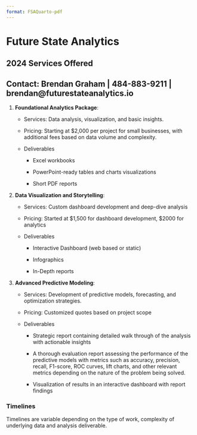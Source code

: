 ```yaml
---
format: FSAQuarto-pdf
---
```


# Future State Analytics

## 2024 Services Offered

## Contact: Brendan Graham | 484-883-9211 | brendan@futurestateanalytics.io

1.  **Foundational Analytics Package**:

    -   Services: Data analysis, visualization, and basic insights.

    -   Pricing: Starting at \$2,000 per project for small businesses, with additional fees based on data volume and complexity.

    -   Deliverables

        -   Excel workbooks

        -   PowerPoint-ready tables and charts visualizations

        -   Short PDF reports

2.  **Data Visualization and Storytelling**:

    -   Services: Custom dashboard development and deep-dive analysis

    -   Pricing: Started at \$1,500 for dashboard development, \$2000 for analytics

    -   Deliverables

        -   Interactive Dashboard (web based or static)

        -   Infographics

        -   In-Depth reports

3.  **Advanced Predictive Modeling**:

    -   Services: Development of predictive models, forecasting, and optimization strategies.

    -   Pricing: Customized quotes based on project scope

    -   Deliverables

        -   Strategic report containing detailed walk through of the analysis with actionable insights

        -   A thorough evaluation report assessing the performance of the predictive models with metrics such as accuracy, precision, recall, F1-score, ROC curves, lift charts, and other relevant metrics depending on the nature of the problem being solved.

        -   Visualization of results in an interactive dashboard with report findings
        
### Timelines

Timelines are variable depending on the type of work, complexity of underlying data and analysis deliverable.
